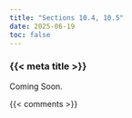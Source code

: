 ```yaml
---
title: "Sections 10.4, 10.5"
date: 2025-06-19
toc: false
---
```


### {{< meta title >}}

Coming Soon.


{{< comments >}}
